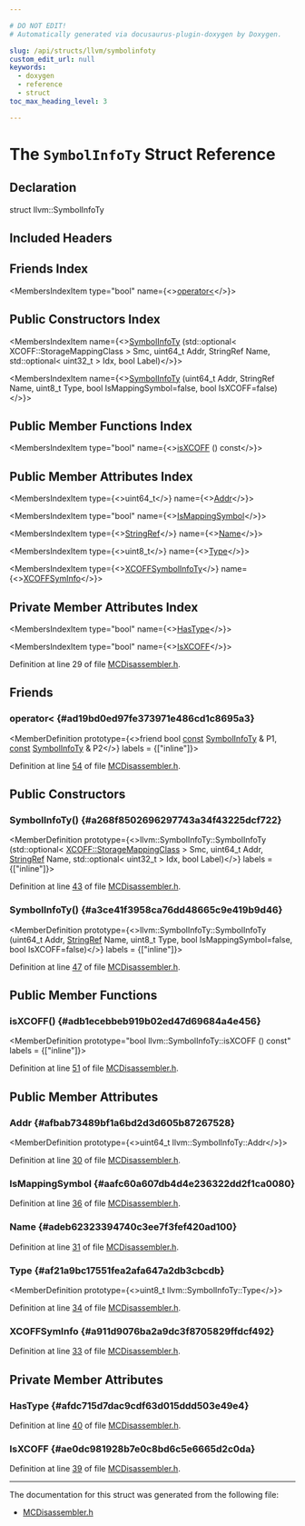 ```yaml
---

# DO NOT EDIT!
# Automatically generated via docusaurus-plugin-doxygen by Doxygen.

slug: /api/structs/llvm/symbolinfoty
custom_edit_url: null
keywords:
  - doxygen
  - reference
  - struct
toc_max_heading_level: 3

---
```





# The `SymbolInfoTy` Struct Reference

<DoxygenPage pluginConfig={pluginConfig}>



## Declaration

<CodeBlock>struct llvm::SymbolInfoTy</CodeBlock>

## Included Headers

<IncludesList>
<IncludesListItem
  filePath="llvm/MC/MCDisassembler/MCDisassembler.h"
  permalink="/docs/api/files/include/include/llvm/include/llvm/mc/include/llvm/mc/mcdisassembler/mcdisassembler-h"
  isLocal="true" />
</IncludesList>

## Friends Index

<MembersIndex>

<MembersIndexItem
  type="bool"
  name={<><a href="#ad19bd0ed97fe373971e486cd1c8695a3">operator&lt;</a></>}>
</MembersIndexItem>

</MembersIndex>

## Public Constructors Index

<MembersIndex>

<MembersIndexItem
  name={<><a href="#a268f8502696297743a34f43225dcf722">SymbolInfoTy</a> (std::optional&lt; XCOFF::StorageMappingClass &gt; Smc, uint64&#95;t Addr, StringRef Name, std::optional&lt; uint32&#95;t &gt; Idx, bool Label)</>}>
</MembersIndexItem>

<MembersIndexItem
  name={<><a href="#a3ce41f3958ca76dd48665c9e419b9d46">SymbolInfoTy</a> (uint64&#95;t Addr, StringRef Name, uint8&#95;t Type, bool IsMappingSymbol=false, bool IsXCOFF=false)</>}>
</MembersIndexItem>

</MembersIndex>

## Public Member Functions Index

<MembersIndex>

<MembersIndexItem
  type="bool"
  name={<><a href="#adb1ecebbeb919b02ed47d69684a4e456">isXCOFF</a> () const</>}>
</MembersIndexItem>

</MembersIndex>

## Public Member Attributes Index

<MembersIndex>

<MembersIndexItem
  type={<>uint64&#95;t</>}
  name={<><a href="#afbab73489bf1a6bd2d3d605b87267528">Addr</a></>}>
</MembersIndexItem>

<MembersIndexItem
  type="bool"
  name={<><a href="#aafc60a607db4d4e236322dd2f1ca0080">IsMappingSymbol</a></>}>
</MembersIndexItem>

<MembersIndexItem
  type={<><a href="/docs/api/classes/llvm/stringref">StringRef</a></>}
  name={<><a href="#adeb62323394740c3ee7f3fef420ad100">Name</a></>}>
</MembersIndexItem>

<MembersIndexItem
  type={<>uint8&#95;t</>}
  name={<><a href="#af21a9bc17551fea2afa647a2db3cbcdb">Type</a></>}>
</MembersIndexItem>

<MembersIndexItem
  type={<><a href="/docs/api/structs/llvm/xcoffsymbolinfoty">XCOFFSymbolInfoTy</a></>}
  name={<><a href="#a911d9076ba2a9dc3f8705829ffdcf492">XCOFFSymInfo</a></>}>
</MembersIndexItem>

</MembersIndex>

## Private Member Attributes Index

<MembersIndex>

<MembersIndexItem
  type="bool"
  name={<><a href="#afdc715d7dac9cdf63d015ddd503e49e4">HasType</a></>}>
</MembersIndexItem>

<MembersIndexItem
  type="bool"
  name={<><a href="#ae0dc981928b7e0c8bd6c5e6665d2c0da">IsXCOFF</a></>}>
</MembersIndexItem>

</MembersIndex>


Definition at line 29 of file <a href="/docs/api/files/include/include/llvm/include/llvm/mc/include/llvm/mc/mcdisassembler/mcdisassembler-h">MCDisassembler.h</a>.

<SectionDefinition>

## Friends

### operator&lt; {#ad19bd0ed97fe373971e486cd1c8695a3}

<MemberDefinition
  prototype={<>friend bool <a href="/docs/api/files/lib/lib/target/lib/target/aarch64/aarch64promoteconstant-cpp/#a90f8350fecae261c25be85d38b451bff">const</a> <a href="/docs/api/structs/llvm/symbolinfoty">SymbolInfoTy</a> &amp; P1, <a href="/docs/api/files/lib/lib/target/lib/target/aarch64/aarch64promoteconstant-cpp/#a90f8350fecae261c25be85d38b451bff">const</a> <a href="/docs/api/structs/llvm/symbolinfoty">SymbolInfoTy</a> &amp; P2</>}
  labels = {["inline"]}>

Definition at line <a href="/docs/api/files/include/include/llvm/include/llvm/mc/include/llvm/mc/mcdisassembler/mcdisassembler-h/#l00054">54</a> of file <a href="/docs/api/files/include/include/llvm/include/llvm/mc/include/llvm/mc/mcdisassembler/mcdisassembler-h">MCDisassembler.h</a>.
</MemberDefinition>

</SectionDefinition>

<SectionDefinition>

## Public Constructors

### SymbolInfoTy() {#a268f8502696297743a34f43225dcf722}

<MemberDefinition
  prototype={<>llvm::SymbolInfoTy::SymbolInfoTy (std::optional&lt; <a href="/docs/api/namespaces/llvm/xcoff/#abf0ae26de1e332dddf7d1383bb68502c">XCOFF::StorageMappingClass</a> &gt; Smc, uint64&#95;t Addr, <a href="/docs/api/classes/llvm/stringref">StringRef</a> Name, std::optional&lt; uint32&#95;t &gt; Idx, bool Label)</>}
  labels = {["inline"]}>

Definition at line <a href="/docs/api/files/include/include/llvm/include/llvm/mc/include/llvm/mc/mcdisassembler/mcdisassembler-h/#l00043">43</a> of file <a href="/docs/api/files/include/include/llvm/include/llvm/mc/include/llvm/mc/mcdisassembler/mcdisassembler-h">MCDisassembler.h</a>.
</MemberDefinition>

### SymbolInfoTy() {#a3ce41f3958ca76dd48665c9e419b9d46}

<MemberDefinition
  prototype={<>llvm::SymbolInfoTy::SymbolInfoTy (uint64&#95;t Addr, <a href="/docs/api/classes/llvm/stringref">StringRef</a> Name, uint8&#95;t Type, bool IsMappingSymbol=false, bool IsXCOFF=false)</>}
  labels = {["inline"]}>

Definition at line <a href="/docs/api/files/include/include/llvm/include/llvm/mc/include/llvm/mc/mcdisassembler/mcdisassembler-h/#l00047">47</a> of file <a href="/docs/api/files/include/include/llvm/include/llvm/mc/include/llvm/mc/mcdisassembler/mcdisassembler-h">MCDisassembler.h</a>.
</MemberDefinition>

</SectionDefinition>

<SectionDefinition>

## Public Member Functions

### isXCOFF() {#adb1ecebbeb919b02ed47d69684a4e456}

<MemberDefinition
  prototype="bool llvm::SymbolInfoTy::isXCOFF () const"
  labels = {["inline"]}>

Definition at line <a href="/docs/api/files/include/include/llvm/include/llvm/mc/include/llvm/mc/mcdisassembler/mcdisassembler-h/#l00051">51</a> of file <a href="/docs/api/files/include/include/llvm/include/llvm/mc/include/llvm/mc/mcdisassembler/mcdisassembler-h">MCDisassembler.h</a>.
</MemberDefinition>

</SectionDefinition>

<SectionDefinition>

## Public Member Attributes

### Addr {#afbab73489bf1a6bd2d3d605b87267528}

<MemberDefinition
  prototype={<>uint64&#95;t llvm::SymbolInfoTy::Addr</>}>

Definition at line <a href="/docs/api/files/include/include/llvm/include/llvm/mc/include/llvm/mc/mcdisassembler/mcdisassembler-h/#l00030">30</a> of file <a href="/docs/api/files/include/include/llvm/include/llvm/mc/include/llvm/mc/mcdisassembler/mcdisassembler-h">MCDisassembler.h</a>.
</MemberDefinition>

### IsMappingSymbol {#aafc60a607db4d4e236322dd2f1ca0080}

<MemberDefinition
  prototype="bool llvm::SymbolInfoTy::IsMappingSymbol">

Definition at line <a href="/docs/api/files/include/include/llvm/include/llvm/mc/include/llvm/mc/mcdisassembler/mcdisassembler-h/#l00036">36</a> of file <a href="/docs/api/files/include/include/llvm/include/llvm/mc/include/llvm/mc/mcdisassembler/mcdisassembler-h">MCDisassembler.h</a>.
</MemberDefinition>

### Name {#adeb62323394740c3ee7f3fef420ad100}

<MemberDefinition
  prototype="StringRef llvm::SymbolInfoTy::Name">

Definition at line <a href="/docs/api/files/include/include/llvm/include/llvm/mc/include/llvm/mc/mcdisassembler/mcdisassembler-h/#l00031">31</a> of file <a href="/docs/api/files/include/include/llvm/include/llvm/mc/include/llvm/mc/mcdisassembler/mcdisassembler-h">MCDisassembler.h</a>.
</MemberDefinition>

### Type {#af21a9bc17551fea2afa647a2db3cbcdb}

<MemberDefinition
  prototype={<>uint8&#95;t llvm::SymbolInfoTy::Type</>}>

Definition at line <a href="/docs/api/files/include/include/llvm/include/llvm/mc/include/llvm/mc/mcdisassembler/mcdisassembler-h/#l00034">34</a> of file <a href="/docs/api/files/include/include/llvm/include/llvm/mc/include/llvm/mc/mcdisassembler/mcdisassembler-h">MCDisassembler.h</a>.
</MemberDefinition>

### XCOFFSymInfo {#a911d9076ba2a9dc3f8705829ffdcf492}

<MemberDefinition
  prototype="XCOFFSymbolInfoTy llvm::SymbolInfoTy::XCOFFSymInfo">

Definition at line <a href="/docs/api/files/include/include/llvm/include/llvm/mc/include/llvm/mc/mcdisassembler/mcdisassembler-h/#l00033">33</a> of file <a href="/docs/api/files/include/include/llvm/include/llvm/mc/include/llvm/mc/mcdisassembler/mcdisassembler-h">MCDisassembler.h</a>.
</MemberDefinition>

</SectionDefinition>

<SectionDefinition>

## Private Member Attributes

### HasType {#afdc715d7dac9cdf63d015ddd503e49e4}

<MemberDefinition
  prototype="bool llvm::SymbolInfoTy::HasType">

Definition at line <a href="/docs/api/files/include/include/llvm/include/llvm/mc/include/llvm/mc/mcdisassembler/mcdisassembler-h/#l00040">40</a> of file <a href="/docs/api/files/include/include/llvm/include/llvm/mc/include/llvm/mc/mcdisassembler/mcdisassembler-h">MCDisassembler.h</a>.
</MemberDefinition>

### IsXCOFF {#ae0dc981928b7e0c8bd6c5e6665d2c0da}

<MemberDefinition
  prototype="bool llvm::SymbolInfoTy::IsXCOFF">

Definition at line <a href="/docs/api/files/include/include/llvm/include/llvm/mc/include/llvm/mc/mcdisassembler/mcdisassembler-h/#l00039">39</a> of file <a href="/docs/api/files/include/include/llvm/include/llvm/mc/include/llvm/mc/mcdisassembler/mcdisassembler-h">MCDisassembler.h</a>.
</MemberDefinition>

</SectionDefinition>

<hr/>

The documentation for this struct was generated from the following file:

<ul>
<li><a href="/docs/api/files/include/include/llvm/include/llvm/mc/include/llvm/mc/mcdisassembler/mcdisassembler-h">MCDisassembler.h</a></li>
</ul>

</DoxygenPage>
